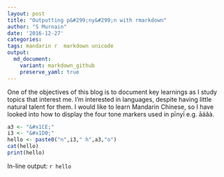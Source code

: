 ```yaml
---
layout: post
title: "Outputting p&#299;ny&#299;n with rmarkdown"
author: "S Murnain"
date: '2016-12-27'
categories: 
tags: mandarin r  markdown unicode
output: 
  md_document:
    variant: markdown_github
    preserve_yaml: true
---
```


One of the objectives of this blog is to document key learnings as I study topics that interest me. I'm interested in languages, despite having little natural talent for them. I would like to learn Mandarin Chinese, so I have looked into   how to display the four tone markers used in p&#299;ny&#299; e.g. &#x101;&#xE1;&#x1CE;&#xE0;.

```r
a3 <- "&#x1CE;"
i3 <- "&#x1D0;"
hello <- paste0("n",i3," h",a3,"o")
cat(hello)
print(hello)
```

In-line output: `r hello`

